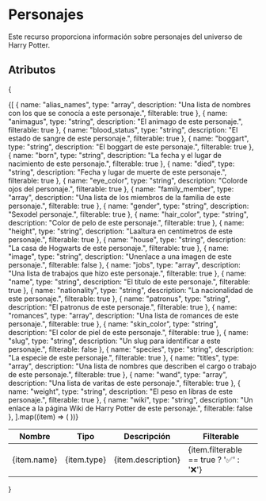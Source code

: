 # Personajes

Este recurso proporciona información sobre personajes del universo de Harry Potter.

## Atributos

{
<table>
  <thead>
    <tr>
      <th>Nombre</th>
      <th>Tipo</th>
      <th>Descripción</th>
      <th>Filterable</th>
    </tr>
  </thead>
  <tbody>
    {[
      { name: "alias_names", type: "array", description: "Una lista de nombres con los que se conocía a este personaje.", filterable: true },
      { name: "animagus", type: "string", description: "El animago de este personaje.", filterable: true },
      { name: "blood_status", type: "string", description: "El estado de sangre de este personaje.", filterable: true },
      { name: "boggart", type: "string", description: "El boggart de este personaje.", filterable: true },
      { name: "born", type: "string", description: "La fecha y el lugar de nacimiento de este personaje.", filterable: true },
      { name: "died", type: "string", description: "Fecha y lugar de muerte de este personaje.", filterable: true },
      { name: "eye_color", type: "string", description: "Colorde ojos del personaje.", filterable: true },
      { name: "family_member", type: "array", description: "Una lista de los miembros de la familia de este personaje.", filterable: true },
      { name: "gender", type: "string", description: "Sexodel personaje.", filterable: true },
      { name: "hair_color", type: "string", description: "Color de pelo de este personaje.", filterable: true },
      { name: "height", type: "string", description: "Laaltura en centímetros de este personaje.", filterable: true },
      { name: "house", type: "string", description: "La casa de Hogwarts de este personaje.", filterable: true },
      { name: "image", type: "string", description: "Unenlace a una imagen de este personaje.", filterable: false },
      { name: "jobs", type: "array", description: "Una lista de trabajos que hizo este personaje.", filterable: true },
      { name: "name", type: "string", description: "El título de este personaje.", filterable: true },
      { name: "nationality", type: "string", description: "La nacionalidad de este personaje.", filterable: true },
      { name: "patronus", type: "string", description: "El patronus de este personaje.", filterable: true },
      { name: "romances", type: "array", description: "Una lista de romances de este personaje.", filterable: true },
      { name: "skin_color", type: "string", description: "El color de piel de este personaje.", filterable: true },
      { name: "slug", type: "string", description: "Un slug para identificar a este personaje.", filterable: false },
      { name: "species", type: "string", description: "La especie de este personaje.", filterable: true },
      { name: "titles", type: "array", description: "Una lista de nombres que describen el cargo o trabajo de este personaje.", filterable: true },
      { name: "wand", type: "array", description: "Una lista de varitas de este personaje.", filterable: true },
      { name: "weight", type: "string", description: "El peso en libras de este personaje.", filterable: true },
      { name: "wiki", type: "string", description: "Un enlace a la página Wiki de Harry Potter de este personaje.", filterable: false },
    ].map((item) => (
      <tr key={item.name}>
        <td>{item.name}</td>
        <td>{item.type}</td>
        <td>{item.description}</td>
        <td>{item.filterable == true ? '✅' : '❌'}</td>
      </tr>
    ))}
  </tbody>
</table>
}
